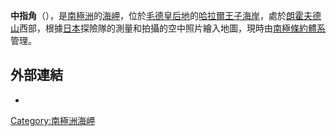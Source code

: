 {{coord|69|14|S|39|39|E|display=title}}

'''中指角'''（{{lang-en|Cape Nakayubi}}），是[[南極洲|南極洲]]的[[海岬|海岬]]，位於[[毛德皇后地|毛德皇后地]]的[[哈拉爾王子海岸|哈拉爾王子海岸]]，處於[[朗霍夫德山|朗霍夫德山]]西部，根據[[日本|日本]]探險隊的測量和拍攝的空中照片繪入地圖，現時由[[南極條約體系|南極條約體系]]管理。

==外部連結==
* {{usgs-gazetteer}}

{{Antarctica-geo-stub}}
[[Category:南極洲海岬|Category:南極洲海岬]]
